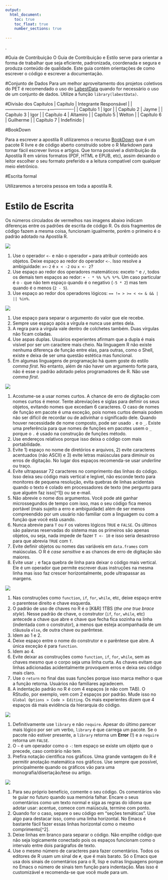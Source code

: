 ```yaml
---
output:
  html_document:
    toc: true 
    toc_float: true
    number_sections: true
    
---
```

.





#Guia de Contribuição
O Guia de Contribuição e Estilo serve para orientar a forma de trabalhar que seja eficiente, padronizada, coordenada e segura e produza conteúdo de qualidade. Este guia contém orientações de como escrever o código e escrever a documentação.



#Conjunto de Dados
Para um melhor aproveitamento dos projetos coletivos do PET é recomendado o uso do [LabestData](https://gitlab.c3sl.ufpr.br/pet-estatistica/labestData) quando for necessário o uso de um conjunto de dados. 
Utilize a função `library(labestData)`.

#Divisão dos Capítulos
| Capítulo                   | Integrante Responsável  |
|----------------------------+----------------|
| Capítulo 1                       | Igor           |
| Capítulo 2                     | Jayme           |
| Capítulo 3                      | Igor          |
| Capítulo 4                    | Altamiro          |
| Capítulo 5              | Welton          |
| Capítulo 6                  | Guilherme           |
| Capítulo 7                 | Indefinido         |

#BookDown

Para a escrever a apostila R utilizaremos o recurso [BookDown](https://bookdown.org/) que é um pacote R livre e de código aberto construído sobre o R Markdown para tornar fácil escrever livros e artigos. Que torna possível a distribuição da Apostila R em vários formatos (PDF, HTML e EPUB, etc), assim deixando o leitor escolher o seu formato preferido e a leitura compatível com qualquer meio eletrônico.

#Escrita formal

Utilizaremos a terceira pessoa em toda a apostila R.

# Estilo de Escrita

Os números circulados de vermelhos nas imagens abaixo indicam diferenças
entre os padrões de escrita de código R. Os dois fragmentos de código
fazem a mesma coisa, funcionam igualmente, porém o primeiro é o padrão
adotado na Apostila R.

![](img/style-01.png)

1. Use o operador `<-` e não o operador `=` para atribuir conteúdo aos
   objetos. Deixe espaço ao redor do operador `<-`. Isso resolve a
   ambiguidade: `x<-2 ` é `x < -2` ou `x <- 2`?
2. Use espaço ao redor dos operadores matemáticos: exceto `^` e `/`,
   todos os demais tem espaços ao redor: `+ - * %% %/% %*%`. Um caso
   particular é o `-` que não tem espaço quando é o negativo (`-5 * 2`)
   mas tem quando é o menos (`2 - 5`).
3. Use espaço ao redor dos operadores lógicos:
   `== != > >= < <= & && | || %in%`.

![](img/style-02.png)

1. Use espaço para separar o argumento do valor que ele recebe.
2. Sempre use espaço após a vírgula e nunca use antes dela.
3. A regra para a vírgula vale dentro de colchetes também. Duas vírgulas
   não ficam coladas.
4. Use aspas duplas. Usuários experientes afirmam que a dupla é mais
   visível por ser um caractere mais cheio. Na linguagem R não existe
   nenhuma diferença de função entre elas, para outras, como o Shell,
   existe e deixa de ser uma questão estética mas funcional.
5. Em algumas linguagens de programação há quem goste do estilo *comma
   first*. No entanto, além de não haver um argumento forte para, não é
   esse o padrão adotado pelos programadores de R. Não use *comma
   first*.

![](img/style-03.png)

1. Acostume-se a usar nomes curtos. A chance de erro de digitação com
   nomes curtos é menor. Tente abreviações e siglas para definir os seus
   objetos, evitando nomes que excedam 6 caracteres. O caso de nomes de
   função em pacote é uma exceção, pois nomes curtos demais podem não
   ser difícil de recordar ou de adivinhar o significado dele. Quando
   houver necessidade de nome composto, pode ser usado `.` e o
   `_`. Existe uma preferência para que nomes de funções em pacotes usem
   o `_` porque o `.` é usado na construção de funções método.
2. Use endereços relativos porque isso deixa o código com
   mais portabilidade.
3. Evite 1) espaço no nome de diretórios e arquivos, 2) evite caracteres
   acentuados (não ASCII) e 3) evite letras maiúsculas para diminuir os
   erros de digitação. No lugar dos espaços recomenda-se usar
   *underline* ou traço.
4. Evite ultrapassar 72 caracteres no comprimento das linhas do
   código. Isso deixa seu código mais vertical e legível, não esconde
   texto para monitores de pequena resolução, evita quebras de linhas
   acidentais quando o texto é colado em processadores de texto (me
   pergunto para que alguém faz isso[^1]) ou se e-mail.
5. Não abrevie o nome dos argumentos. Você pode até ganhar
   microssegundos de tempo com isso, mas o seu código fica menos
   portável (mais sujeito a erro e ambiguidade) além de ser menos
   compreendido por um usuário não familiar com a linguagem ou com a
   função que você está usando.
6. Nunca abrevie para `T` ou `F` os valores lógicos `TRUE` e `FALSE`. Os
   últimos são palavras reservadas do sistema mas os primeiros são
   apenas objetos, ou seja, nada impede de fazer `T <- 10` e isso seria
   desastroso para que abrevia `TRUE` com `T`.
7. Evite definir objetos ou nomes das variáveis em `data.frames` com
   maiúsculas. O R é *case sensitive* e as chances de erro de digitação
   são maiores.
8. Evite usar `;` e faça quebra de linha para deixar o código mais
   vertical. Ele é um operador que permite escrever duas instruções na
   mesma linha mas isso faz crescer horizontalmente, pode ultrapassar as
   margens.

![](img/style-04.png)

1. Nas construções como `function`, `if`, `for`, `while`, etc, deixe
   espaço entre o parentese direito e chave esquerda.
2. O padrão de uso de chaves no R é o [K&R] 1TBS (*the one true brace
   style*). Nesse padrão de chave, o construtor (`if`, `for`, `while`,
   etc) antecede a chave que abre e chave que fecha fica sozinha na
   linha (indentada com o construtor), a menos que esteja acompanhada de
   um cláusula `else`, de outra chave ou parêntese.
3. Idem ao 1 e 2.
4. Deixe espaço entre o nome do construtor e o parêntese que abre. A
   única exceção é para `function`.
5. Idem ao 4.
6. Evite deixar as construções como `function`, `if`, `for`, `while`,
   sem as chaves mesmo que o corpo seja uma linha curta. As chaves
   evitam que linhas adicionadas acidentalmente provoquem erros e
   deixa seu código mais claro.
7. Use o `return` no final das suas funções porque isso marca melhor o
   que a função retorna. Usuários não familiares agradecem.
8. A indentação padrão no R é com 4 espaços (e não com TAB). O RStudio,
   por exemplo, vem com 2 espaços por padrão. Mude isso no
   `Global Options > Code > Editing`. Os mais experientes dizem que 4
   espaços dá mais evidência da hierarquia do código.

![](img/style-05.png)

1. Definitivamente use `library` e não `require`. Apesar do último
   parecer mais lógico por ser um verbo, `library` é que carrega um
   pacote. Se o pacote não estiver presente, a `library` retorna um
   **Error** (!) e a `require` retorna um `FALSE`.
2. O `~` é um operador como o `-`: tem espaço se existe um objeto que o
   precede, caso contrário não tem.
3. Prefira notação científica nos gráficos. Uma grande vantagem do R é
   permitir anotação matemática nos gráficos. Use sempre que possível,
   principalmente quando os gráficos vão para uma
   monografia/disertação/tese ou artigo.

![](img/style-06.png)

1. Para seu próprio benefício, comente o seu código. Os comentários vão
   te guiar no futuro quando sua memória falhar. Encare o seus
   comentários como um texto normal e siga as regras do idioma que
   adotar usar: acentue, comece com maiúscula, termine com ponto.
2. Quando for o caso, separe o seu código em "seções temáticas". Use
   algo para destacar isso, como uma linha horizontal. No Emacs é
   bastante fácil fazer essas linhas horizontal como o mesmo
   comprimento[^2].
3. Deixe linhas em branco para separar o código. Não empilhe código que
   não seja logicamente conectado pois os espaços funcionam como o
   intervalo entre dois parágrafos de texto.
4. Use o mesmo número de caracteres para fazer comentários. Todos os
   editores de R usam um sinal de `#`, que é mais barato. Só o Emacs que
   usa dois sinais de comentários para o R, lisp e outras linguagens
   porque no Emacs o número de sinais tem função para indentação. Mas
   isso é customizável e recomenda-se que você mude para um.